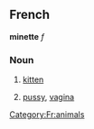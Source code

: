 ==French==
'''minette''' ''f''
===Noun===
# [[kitten]]
# {{frslang}} [[pussy]], [[vagina]]
[[Category:Fr:animals]]